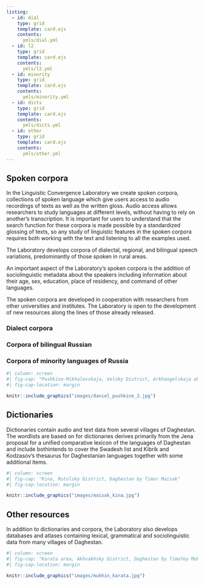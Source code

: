 ```yaml
---
listing:
  - id: dial
    type: grid
    template: card.ejs
    contents:
      ymls/dial.yml
  - id: l2
    type: grid
    template: card.ejs
    contents:
      ymls/l2.yml
  - id: minority
    type: grid
    template: card.ejs
    contents:
      ymls/minority.yml
  - id: dicts
    type: grid
    template: card.ejs
    contents:
      ymls/dicts.yml
  - id: other
    type: grid
    template: card.ejs
    contents:
      ymls/other.yml
---
```



## Spoken corpora {#spoken-corpora}

In the Linguistic Convergence Laboratory we create spoken corpora, collections of spoken language which give users access to audio recordings of texts as well as the written gloss. Audio access allows researchers to study languages at different levels, without having to rely on another's transcription. It is important for users to understand that the search function for these corpora is made possible by a standardized glossing of texts, so any study of linguistic features in the spoken corpora requires both working with the text and listening to all the examples used.

The Laboratory develops corpora of dialectal, regional, and bilingual speech variations, predominantly of those spoken in rural areas.

An important aspect of the Laboratory's spoken corpora is the addition of sociolinguistic metadata about the speakers including information about their age, sex, education, place of residency, and command of other languages.

The spoken corpora are developed in cooperation with researchers from other universities and institutes. The Laboratory is open to the development of new resources along the lines of those already released.

::: {.panel-tabset}

### Dialect corpora

:::{#dial}
:::

### Corpora of bilingual Russian

:::{#l2}
:::

### Corpora of minority languages of Russia

:::{#minority}
:::

:::

```r
#| column: screen
#| fig-cap: "Pushkino-Mikhalevskaja, Velsky District, Arkhangelskaja oblastj by Michael Daniel"
#| fig-cap-location: margin

knitr::include_graphics("images/daniel_pushkino_2.jpg")
```


## Dictionaries {#dictionaries}

Dictionaries contain audio and text data from several villages of Daghestan. The wordlists are based on for dictionaries derives primarily from the Jena proposal for a unified comparative lexicon of the languages of Daghestan and include bothintends to cover the Swadesh list and Kibrik and Kodzasov’s thesaurus for Daghestanian languages together with some additional items.

:::{#dicts}
:::

```r
#| column: screen
#| fig-cap: "Kina, Rutulsky District, Daghestan by Timur Maisak"
#| fig-cap-location: margin

knitr::include_graphics("images/maisak_kina.jpg")
```


## Other resources {#other}

In addition to dictionaries and corpora, the Laboratory also develops databases and atlases containing lexical, grammatical and sociolinguistic data from many villages of Daghestan.

:::{#other}
:::

```r
#| column: screen
#| fig-cap: "Karata area, Akhvakhsky District, Daghestan by Timofey Mukhin"
#| fig-cap-location: margin

knitr::include_graphics("images/mukhin_karata.jpg")
```


